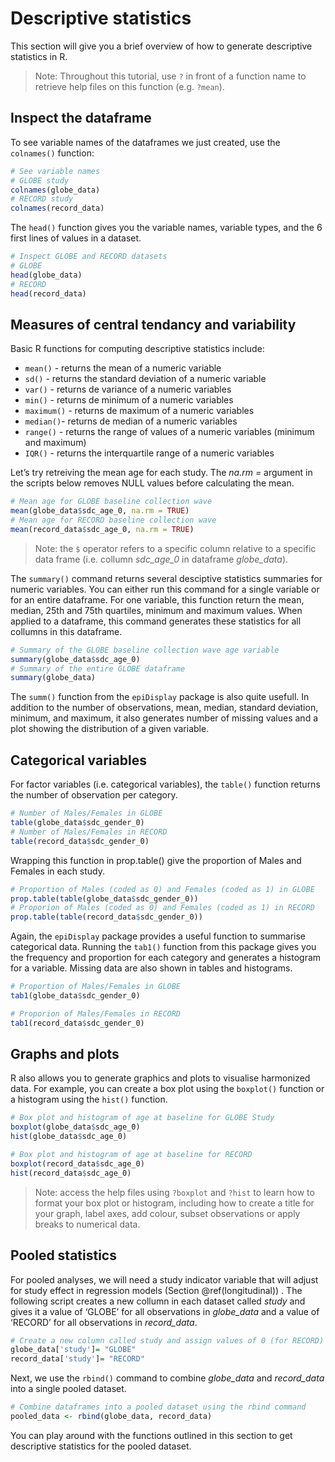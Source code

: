 # Descriptive statistics {#descriptives}
This section will give you a brief overview of how to generate descriptive statistics in R. 

>Note: Throughout this tutorial, use `?` in front of a function name to retrieve help files on this function (e.g. `?mean`).

## Inspect the dataframe
To see variable names of the dataframes we just created, use the `colnames()` function:
```r
# See variable names
# GLOBE study
colnames(globe_data)
# RECORD study
colnames(record_data)
```

The `head()` function gives you the variable names, variable types, and the 6 first lines of values in a dataset.
```r
# Inspect GLOBE and RECORD datasets
# GLOBE
head(globe_data)
# RECORD
head(record_data)
```

## Measures of central tendancy and variability
Basic R functions for computing descriptive statistics include:
 
 * `mean()` - returns the mean of a numeric variable
 * `sd()` - returns the standard deviation of a numeric variable
 * `var()` - returns de variance of a numeric variables
 * `min()` - returns de minimum of a numeric variables
 * `maximum()` - returns de maximum of a numeric variables
 * `median()`- returns de median of a numeric variables
 * `range()` - returns the range of values of a numeric variables (minimum and maximum)
 * `IQR()` - returns the interquartile range of a numeric variables
 
Let's try retreiving the mean age for each study. The _na.rm =_ argument in the scripts below removes NULL values before calculating the mean. 
```r
# Mean age for GLOBE baseline collection wave 
mean(globe_data$sdc_age_0, na.rm = TRUE)
# Mean age for RECORD baseline collection wave 
mean(record_data$sdc_age_0, na.rm = TRUE)
```
>Note: the `$` operator refers to a specific column relative to a specific data frame (i.e. collumn *sdc_age_0* in dataframe *globe_data*).

The `summary()` command returns several desciptive statistics summaries for numeric variables. You can either run this command for a single variable or for an entire dataframe. For one variable, this function return the mean, median, 25th and 75th quartiles, minimum and maximum values. When applied to a dataframe, this command generates these statistics for all collumns in this dataframe. 

```r
# Summary of the GLOBE baseline collection wave age variable
summary(globe_data$sdc_age_0)
# Summary of the entire GLOBE dataframe
summary(globe_data)
```

The `summ()` function from the `epiDisplay` package is also quite usefull. In addition to the number of observations, mean, median, standard deviation, minimum, and maximum, it also generates number of missing values and a plot showing the distribution of a given variable. 


## Categorical variables
For factor variables (i.e. categorical variables), the `table()` function returns the number of observation per category. 
```r
# Number of Males/Females in GLOBE
table(globe_data$sdc_gender_0)
# Number of Males/Females in RECORD
table(record_data$sdc_gender_0)
```

Wrapping this function in prop.table() give the proportion of Males and Females in each study.
```r
# Proportion of Males (coded as 0) and Females (coded as 1) in GLOBE
prop.table(table(globe_data$sdc_gender_0))
# Proporion of Males (coded as 0) and Females (coded as 1) in RECORD
prop.table(table(record_data$sdc_gender_0))
```

Again, the `epiDisplay` package provides a useful function to summarise categorical data. Running the `tab1()` function from this package gives you the frequency and proportion for each category and generates a histogram for a variable. Missing data are also shown in tables and histograms.
```r
# Proportion of Males/Females in GLOBE
tab1(globe_data$sdc_gender_0)

# Proporion of Males/Females in RECORD
tab1(record_data$sdc_gender_0)
```

## Graphs and plots
R also allows you to generate graphics and plots to visualise harmonized data. For example, you can create a box plot using the `boxplot()` function or a histogram using the `hist()` function.
```r
# Box plot and histogram of age at baseline for GLOBE Study
boxplot(globe_data$sdc_age_0)
hist(globe_data$sdc_age_0)

# Box plot and histogram of age at baseline for RECORD
boxplot(record_data$sdc_age_0)
hist(record_data$sdc_age_0)
```
>Note: access the help files using `?boxplot` and `?hist` to learn how to format your box plot or histogram, including how to create a title for your graph, label axes, add colour, subset observations or apply breaks to numerical data.


## Pooled statistics
For pooled analyses, we will need a study indicator variable that will adjust for study effect in regression models (Section \@ref(longitudinal)) . The following script creates a new collumn in each dataset called _study_ and gives it a value of 'GLOBE' for all observations in *globe_data* and a value of 'RECORD' for all observations in *record_data*.
```r
# Create a new column called study and assign values of 0 (for RECORD) and 1 (for GLOBE)
globe_data['study']= "GLOBE"
record_data['study']= "RECORD"
```

Next, we use the `rbind()` command to combine *globe_data* and *record_data* into a single pooled dataset.
```r
# Combine dataframes into a pooled dataset using the rbind command
pooled_data <- rbind(globe_data, record_data)
```

You can play around with the functions outlined in this section to get descriptive statistics for the pooled dataset.
